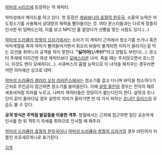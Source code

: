 [[악마성 시리즈]]에 등장하는 적 캐릭터. 

악마성에서 메이드를 하고 있다. 첫 등장은 [[캐슬바니아 효월의 원무곡]]. 소울의 능력은 마도청소기를 사용해서 상대방의 체력을 빨아들이는 것. 여타 몬스터들과는 다르게 정중히 인사한 뒤 덤벼드는데, 이를 보고 NPC인 줄 알았다가 선빵을 맞는 사람도 있다.(...)

[[악마성 드라큘라 창월의 십자가]]에서는 소마가 이 캐릭터 근처에서 청소기를 쓰거나 혹은 악마계열을 죽여 악마가 빨려들어가면서 회오리 바람이 불게되면 치마가 올라가는걸 막는 모션을 취하느라 공격을 하지 못한다. '''"싫어어(いや)!!"'''라고 앙탈도 부린다(...). 몬스터 주제에 어지간한 여성 캐릭터보다 [[모에]]스러운 녀석.
죽을 때는 주저앉으면서 흐느낀다. 이것도 왠지 모에하다(...). 서큐버스의 흡혈 능력으로 이 녀석을 해치우는 경우라면 어떤 의미에선 싱크로 대박. 

[[악마성 드라큘라 갤러리 오브 라비린스]]에서는 청소기를 끌고 다니며 바닥을 청소하다가 근처로 주인공이 접근하면 청소기를 들어올린다. 이때 [[샬럿 올린]]의 경우는 전작의 페르세포네처럼 치마를 누르고, 나머지 캐릭터들은 엉덩이가 붙는다던지 한다. 샬럿과 조나단이 같이 돌아다닐 경우 샬럿의 치마가 올라가면 딴 데 가서 피하는 [[조나단 모리스]]의 모습도 볼 수 있다.

'''공격 방식은 주먹질 발길질을 이용한 격투'''. 창월에서는 근처에 접근하면 일단 공손하게 인사를 한 뒤 격투기 자세를 취하므로 인사할 때 패주자.

[[악마성 드라큘라 효월의 원무곡]]이나 [[악마성 드라큘라 창월의 십자가]]의 경우 라틴어식 이름인 프로세르피나로 표기된다.

[[각주]]
